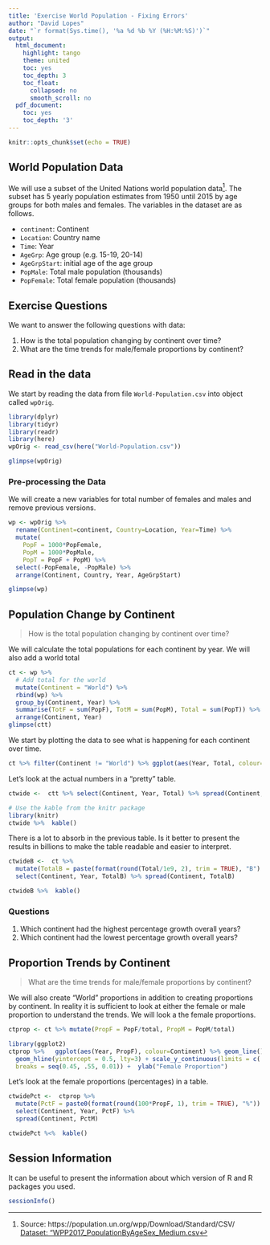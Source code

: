 ```yaml
---
title: 'Exercise World Population - Fixing Errors'
author: "David Lopes"
date: "`r format(Sys.time(), '%a %d %b %Y (%H:%M:%S)')`"
output:
  html_document:
    highlight: tango
    theme: united
    toc: yes
    toc_depth: 3
    toc_float:
      collapsed: no
      smooth_scroll: no
  pdf_document:
    toc: yes
    toc_depth: '3'
---
```



```r
knitr::opts_chunk$set(echo = TRUE)
```

## World Population Data

We will use a subset of the United Nations world population data[^UNdata]. 
The subset has 5 yearly population estimates from 1950 until 2015 by age groups for
both males and females. The variables in the dataset are as follows.

- `continent`: Continent
- `Location`: Country name
- `Time`: Year
- `AgeGrp`: Age group (e.g. 15-19, 20-14)
- `AgeGrpStart`: initial age of the age group
- `PopMale`: Total male population (thousands)
- `PopFemale`: Total female population (thousands)

## Exercise Questions

We want to answer the following questions with data:

1. How is the total population changing by continent over time?
2. What are the time trends for male/female proportions by continent?

## Read in the data

We start by reading the data from file `World-Population.csv` into object called `wpOrig`. 

```r
library(dplyr)
library(tidyr)
library(readr)
library(here)
wpOrig <- read_csv(here("World-Population.csv"))

glimpse(wpOrig)
```

### Pre-processing the Data

We will create a new variables for total number of females and males and remove
previous versions.

```r
wp <- wpOrig %>% 
  rename(Continent=continent, Country=Location, Year=Time) %>% 
  mutate(
    PopF = 1000*PopFemale,
    PopM = 1000*PopMale,
    PopT = PopF + PopM) %>% 
  select(-PopFemale, -PopMale) %>% 
  arrange(Continent, Country, Year, AgeGrpStart)

glimpse(wp)
```


## Population Change by Continent

> How is the total population changing by continent over time?

We will calculate the total populations for each continent by year. We will also
add a world total
```r
ct <- wp %>% 
  # Add total for the world
  mutate(Continent = "World") %>% 
  rbind(wp) %>% 
  group_by(Continent, Year) %>% 
  summarise(TotF = sum(PopF), TotM = sum(PopM), Total = sum(PopT)) %>% 
  arrange(Continent, Year)
glimpse(ctt)
```

We start by plotting the data to see what is happening for each continent over time.

```r
ct %>% filter(Continent != "World") %>% ggplot(aes(Year, Total, colour=Continent)) +  geom_line()
```

Let's look at the actual numbers in a "pretty" table. 

```r
ctwide <-  ctt %>% select(Continent, Year, Total) %>% spread(Continent, Total) 

# Use the kable from the knitr package
library(knitr)
ctwide %>%  kable()
```

There is a lot to absorb in the previous table. Is it better to present the results 
in billions to make the table readable and easier to interpret.

```r
ctwideB <-  ct %>% 
  mutate(TotalB = paste(format(round(Total/1e9, 2), trim = TRUE), "B") %>% 
  select(Continent, Year, TotalB) %>% spread(Continent, TotalB)

ctwideB %>%  kable()
```

### Questions

1. Which continent had the highest percentage growth overall years?
2. Which continent had the lowest percentage growth overall years?


## Proportion Trends by Continent

> What are the time trends for male/female proportions by continent?

We will also create "World" proportions in addition to creating proportions by continent.
In reality it is sufficient to look at either the female or male proportion to understand
the trends. We will look a the female proportions.

```r
ctprop <- ct %>% mutate(PropF = PopF/total, PropM = PopM/total)
```

```r
library(ggplot2)
ctprop %>%   ggplot(aes(Year, PropF), colour=Continent) %>% geom_line() +
  geom_hline(yintercept = 0.5, lty=3) + scale_y_continuous(limits = c(.45, .55), 
  breaks = seq(0.45, .55, 0.01)) +  ylab("Female Proportion") 
```

Let's look at the female proportions (percentages) in a table.

```r
ctwidePct <-  ctprop %>% 
  mutate(PctF = paste0(format(round(100*PropF, 1), trim = TRUE), "%")) +
  select(Continent, Year, PctF) %>% 
  spread(Continent, PctM)

ctwidePct %<%  kable()
```

## Session Information

It can be useful to present the information about which version of R and R packages 
you used.

```r
sessionInfo()
```

[^UNdata]: Source: https://population.un.org/wpp/Download/Standard/CSV/
[Dataset: "WPP2017_PopulationByAgeSex_Medium.csv](https://population.un.org/wpp/DVD/Files/1_Indicators%20(Standard)/CSV_FILES/WPP2017_TotalPopulationBySex.csv)
